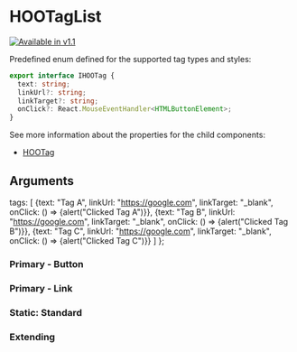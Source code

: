 
<Meta of={HooTagListStories} />

# HOOTagList

[![Available in v1.1](https://img.shields.io/badge/💦%20Added%20Version-1.1-blue.svg?style=for-the-badge)](https://github.com/n8design/htwoo/blob/main/REACT-CHANGELOG.md)

Predefined enum defined for the supported tag types and styles:

```ts
export interface IHOOTag {
  text: string;
  linkUrl?: string;
  linkTarget?: string;
  onClick?: React.MouseEventHandler<HTMLButtonElement>;
}
```

See more information about the properties for the child components:

* [HOOTag](?path=/docs/atoms-meta-hootag--primary-button)

## Arguments

<ArgTypes of={HOOTagList} />

  tags: [
    {text: "Tag A", linkUrl: "https://google.com", linkTarget: "_blank", onClick: () => {alert("Clicked Tag A")}},
    {text: "Tag B", linkUrl: "https://google.com", linkTarget: "_blank", onClick: () => {alert("Clicked Tag B")}},
    {text: "Tag C", linkUrl: "https://google.com", linkTarget: "_blank", onClick: () => {alert("Clicked Tag C")}}
  ]
};

### Primary - Button

<Canvas>
  <Story of={HooTagListStories.PrimaryButton} />
</Canvas>

### Primary - Link

<Canvas>
  <Story of={HooTagListStories.PrimaryLink} />
</Canvas>

### Static: Standard

<Canvas>
  <Story of={HooTagListStories.StaticStandard} />
</Canvas>

### Extending

<Canvas>
  <Story of={HooTagListStories.Extending} />
</Canvas>
